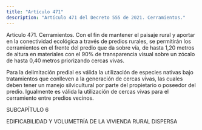 ```yaml
---
title: "Artículo 471"
description: "Artículo 471 del Decreto 555 de 2021. Cerramientos."
---
```


Artículo 471. Cerramientos. Con el fin de mantener el paisaje rural y aportar en la conectividad ecológica a través de predios rurales, se permitirán los cerramientos en el frente del predio que da sobre vía, de hasta 1,20 metros de altura en materiales con el 90% de transparencia visual sobre un zócalo de hasta 0,40 metros priorizando cercas vivas.
 
Para la delimitación predial es válida la utilización de especies nativas bajo tratamientos que conlleven a la generación de cercas vivas, las cuales deben tener un manejo silvicultural por parte del propietario o poseedor del predio. Igualmente es válida la utilización de cercas vivas para el cerramiento entre predios vecinos.
 
SUBCAPÍTULO 6
 
EDIFICABILIDAD Y VOLUMETRÍA DE LA VIVIENDA RURAL DISPERSA